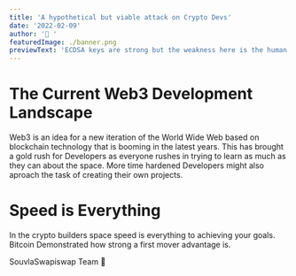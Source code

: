 ```yaml
---
title: 'A hypothetical but viable attack on Crypto Devs'
date: '2022-02-09'
author: '🦄 '
featuredImage: ./banner.png
previewText: 'ECDSA keys are strong but the weakness here is the human factor'
---
```


# The Current Web3 Development Landscape

Web3 is an idea for a new iteration of the World Wide Web based on blockchain technology that is booming in the latest years.
This has brought a gold rush for Developers as everyone rushes in trying to learn as much as they can about the space.
More time hardened Developers might also aproach the task of creating their own projects.

# Speed is Everything
In the crypto builders space speed is everything to achieving your goals.
Bitcoin Demonstrated how strong a first mover advantage is.


SouvlaSwapiswap Team
🦄
